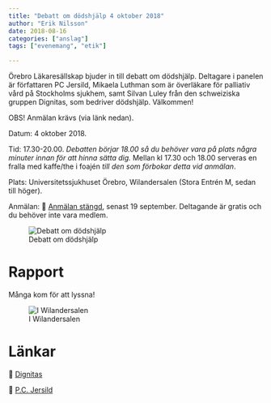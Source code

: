 ```yaml
---
title: "Debatt om dödshjälp 4 oktober 2018"
author: "Erik Nilsson"
date: 2018-08-16
categories: ["anslag"]
tags: ["evenemang", "etik"]

---
```


Örebro Läkaresällskap bjuder in till debatt om dödshjälp. Deltagare i panelen är författaren PC Jersild, Mikaela Luthman som är överläkare för palliativ vård på Stockholms sjukhem, samt Silvan Luley från den schweiziska gruppen Dignitas, som bedriver dödshjälp. Välkommen!

OBS! Anmälan krävs (via länk nedan).

Datum: 4 oktober 2018. 

Tid: 17.30-20.00. _Debatten börjar 18.00 så du behöver vara på plats några minuter innan för att hinna sätta dig._ Mellan kl 17.30 och 18.00 serveras en fralla med kaffe/the i foajén _till den som förbokar detta vid anmälan_.

Plats: Universitetssjukhuset Örebro, Wilandersalen (Stora Entrén M, sedan till höger).

Anmälan: &#x1F517; [Anmälan stängd](), senast 19 september. Deltagande är gratis och du behöver inte vara medlem.

<!-- ![Valdebatt](/media/valdebatt.png) -->

![Debatt om dödshjälp](/media/eutanasi inbjudan.png)

# Rapport

Många kom för att lyssna!

![I Wilandersalen](/media/dodshjalp3.jpg)

# Länkar 
<!-- ![L](/media/l.jpg) -->
&#x1F517; [Dignitas](http://www.dignitas.ch/)

&#x1F517; [P.C. Jersild](https://sv.wikipedia.org/wiki/P.C._Jersild)



